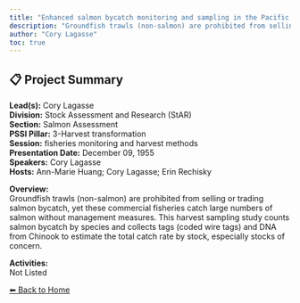 ```yaml
---
title: "Enhanced salmon bycatch monitoring and sampling in the Pacific region groundfish trawl fishery"
description: "Groundfish trawls (non-salmon) are prohibited from selling or trading salmon bycatch, yet these commercial fisheries catch large numbers of salmon without management measures. This harvest sampling study counts salmon bycatch by species and collects tags (coded wire tags) and DNA from Chinook to estimate the total catch rate by stock, especially stocks of concern."
author: "Cory Lagasse"
toc: true
---
```


## 📋 Project Summary

**Lead(s):** Cory Lagasse  
**Division:** Stock Assessment and Research (StAR)  
**Section:** Salmon Assessment  
**PSSI Pillar:** 3-Harvest transformation  
**Session:** fisheries monitoring and harvest methods  
**Presentation Date:** December 09, 1955  
**Speakers:** Cory Lagasse  
**Hosts:** Ann-Marie Huang; Cory Lagasse; Erin Rechisky  

**Overview:**  
Groundfish trawls (non-salmon) are prohibited from selling or trading salmon bycatch, yet these commercial fisheries catch large numbers of salmon without management measures. This harvest sampling study counts salmon bycatch by species and collects tags (coded wire tags) and DNA from Chinook to estimate the total catch rate by stock, especially stocks of concern.   

**Activities:**  
Not Listed

[⬅ Back to Home](../index.qmd)
